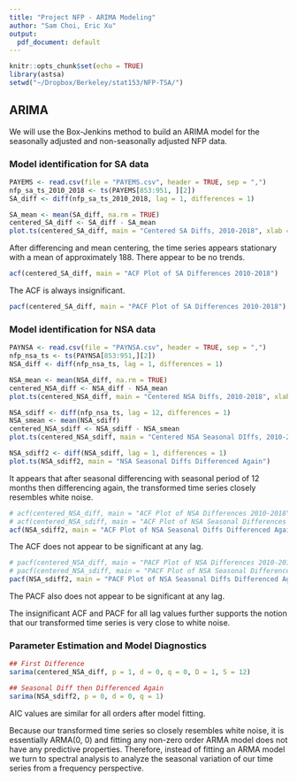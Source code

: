 ```yaml
---
title: "Project NFP - ARIMA Modeling"
author: "Sam Choi, Eric Xu"
output:
  pdf_document: default
---
```


```r
knitr::opts_chunk$set(echo = TRUE)
library(astsa)
setwd("~/Dropbox/Berkeley/stat153/NFP-TSA/")
```

## ARIMA

We will use the Box-Jenkins method to build an ARIMA model for the seasonally adjusted and non-seasonally adjusted NFP data.

### Model identification for SA data

```r
PAYEMS <- read.csv(file = "PAYEMS.csv", header = TRUE, sep = ",")
nfp_sa_ts_2010_2018 <- ts(PAYEMS[853:951, ][2])
SA_diff <- diff(nfp_sa_ts_2010_2018, lag = 1, differences = 1)

SA_mean <- mean(SA_diff, na.rm = TRUE)
centered_SA_diff <- SA_diff - SA_mean
plot.ts(centered_SA_diff, main = "Centered SA Diffs, 2010-2018", xlab = "Months (since January 2010)", ylab = "Number of Payrolls")
```

After differencing and mean centering, the time series appears stationary with a mean of approximately 188. There appear to be no trends.

```r
acf(centered_SA_diff, main = "ACF Plot of SA Differences 2010-2018")
```

The ACF is always insignificant.

```r
pacf(centered_SA_diff, main = "PACF Plot of SA Differences 2010-2018")
```


### Model identification for NSA data

```r
PAYNSA <- read.csv(file = "PAYNSA.csv", header = TRUE, sep = ",")
nfp_nsa_ts <- ts(PAYNSA[853:951,][2])
NSA_diff <- diff(nfp_nsa_ts, lag = 1, differences = 1)

NSA_mean <- mean(NSA_diff, na.rm = TRUE)
centered_NSA_diff <- NSA_diff - NSA_mean
plot.ts(centered_NSA_diff, main = "Centered NSA Diffs, 2010-2018", xlab = "Months (since January 2010)", ylab = "Number of Payrolls")

NSA_sdiff <- diff(nfp_nsa_ts, lag = 12, differences = 1)
NSA_smean <- mean(NSA_sdiff)
centered_NSA_sdiff <- NSA_sdiff - NSA_smean
plot.ts(centered_NSA_sdiff, main = "Centered NSA Seasonal DIffs, 2010-2018", xlab = "Months (since January 2010)", ylab = "Number of Payrolls")

NSA_sdiff2 <- diff(NSA_sdiff, lag = 1, differences = 1)
plot.ts(NSA_sdiff2, main = "NSA Seasonal Diffs Differenced Again")
```

It appears that after seasonal differencing with seasonal period of 12 months then differencing again, the transformed time series closely resembles white noise.


```r
# acf(centered_NSA_diff, main = "ACF Plot of NSA Differences 2010-2018")
# acf(centered_NSA_sdiff, main = "ACF Plot of NSA Seasonal Differences 2010-2018")
acf(NSA_sdiff2, main = "ACF Plot of NSA Seasonal Diffs Differenced Again")
```

The ACF does not appear to be significant at any lag.


```r
# pacf(centered_NSA_diff, main = "PACF Plot of NSA Differences 2010-2018")
# pacf(centered_NSA_sdiff, main = "PACF Plot of NSA Seasonal Differences 2010-2018")
pacf(NSA_sdiff2, main = "PACF Plot of NSA Seasonal Diffs Differenced Again")
```

The PACF also does not appear to be significant at any lag.

The insignificant ACF and PACF for all lag values further supports the notion that our transformed time series is very close to white noise.


### Parameter Estimation and Model Diagnostics

```r
## First Difference
sarima(centered_NSA_diff, p = 1, d = 0, q = 0, D = 1, S = 12)

## Seasonal Diff then Differenced Again
sarima(NSA_sdiff2, p = 0, d = 0, q = 1)
```

AIC values are similar for all orders after model fitting.

Because our transformed time series so closely resembles white noise, it is essentially ARMA(0, 0) and fitting any non-zero order ARMA model does not have any predictive properties. Therefore, instead of fitting an ARMA model we turn to spectral analysis to analyze the seasonal variation of our time series from a frequency perspective.
